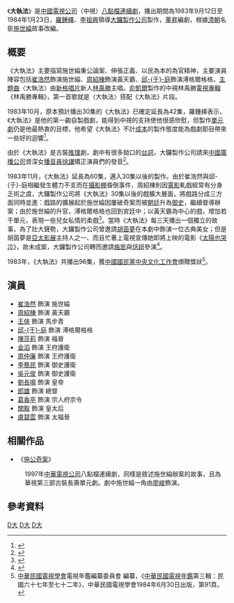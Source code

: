 {{電視節目資訊框
| 名稱         = 大執法
| 分類         = 
| 格式         = [[電視連續劇|電視連續劇]]
| 原著         = 
| 編劇         = 董昇
| 導演         = 
| 演出         = [[崔浩然_(演員)|崔浩然]]、[[周紹棟|周紹棟]]、[[邱于庭|邱-{于}-庭]]
| 片頭曲       = 〈大執法〉
| 作曲         = 
| 填詞         = 
| 主唱         = [[林禹勝|林禹勝]]
| 製作公司     = 大鑼製作有限公司
| 製作人       = 羅鍾繹、李祖興
| 執行製作     = 
| 編審         = 
| 頻道         = {{TWN}} [[中視|中視]]
| 每集長0      = 60分鐘
| 開始         = {{start date|1983|9|12}}
| 結束         = {{end date|1984|1|23}}
}}

《'''大執法'''》是[[中國電視公司|中國電視公司]]（中視）[[八點檔|八點檔]][[連續劇|連續劇]]，播出期間為1983年9月12日至1984年1月23日，[[羅鍾繹|羅鍾繹]]、[[李祖興|李祖興]]領導[[大鑼製作公司|大鑼製作公司]]製作，[[董昇|董昇]]編劇，根據[[清朝|清朝]]名臣[[施世綸|施世綸]]故事改編。

==概要==
《大執法》主要描寫施世綸秉公論案、伸張正義、以民為本的為官精神，主要演員陣容包括[[崔浩然_(演員)|崔浩然]]飾演施世綸、[[周紹棟|周紹棟]]飾演黃天霸、[[邱于庭|邱-{于}-庭]]飾演溥格爾格格，[[主題曲|主題曲]]〈大執法〉由[[新格唱片|新格唱片]]新人[[林禹勝|林禹勝]]主唱。[[俞凱爾|俞凱爾]]製作的中視林禹勝[[電視專輯|電視專輯]]《林禹勝專輯》，第一首歌就是〈大執法〉搭配《大執法》片段。

1983年10月，原本預計播出30集的《大執法》已確定延長為42集，羅鍾繹表示，《大執法》是他的第一齣自製戲劇，能得到中視的支持使他很感欣慰，但製作[[單元劇|單元劇]]仍是他最熱衷的目標，他希望《大執法》不計[[成本|成本]]的製作態度能為戲劇節目帶來一些好的迴響<ref>{{Cite news|url=|author=駱凡|title=中視主動展開收視調查 「向太陽挑戰」仍然領先 「大執法」收視率晉居第二|magazine=《[[電視周刊|電視周刊]]》第1099期|publisher=[[台視文化公司|台視文化公司]]|date=1983-10-30|accessdate=2015-12-27|language=zh-tw|pages=20－21}}</ref>。

由於《大執法》是古裝[[推理|推理]]劇，劇中有很多拗口的[[台詞|台詞]]，大鑼製作公司請來[[中國廣播公司|中國廣播公司]]資深女[[播音員|播音員]][[徐謙_(台灣廣播人)|徐謙]]矯正演員們的發音<ref>{{Cite news|url=|author=駱凡|title=邱-{于}-庭在「大執法」中嶄露頭角|magazine=《電視周刊》第1101期|publisher=台視文化公司|date=1983-11-13|accessdate=2015-12-31|language=zh-tw|pages=132－133}}</ref>。

1983年11月，《大執法》延長為60集，邁入30集以後的製作。由於崔浩然與邱-{于}-庭相繼發生體力不支而在[[攝影棚|攝影棚]]昏倒事件，周紹棟則因[[電影|電影]]軋戲經常有分身乏術之虞，大鑼製作公司將《大執法》30集以後的戲擴大層面，將戲路分成三方面同時並進：戲路的擴展起於施世綸因屢破奇案而被[[朝廷|朝廷]]升為[[御史|御史]]，繼續督導辦案；由於施世綸的升官，溥格爾格格也回到宮廷中；以黃天霸為中心的戲，增加若干單元，表現一些兒女私情的柔戲<ref>{{Cite news|url=|author=駱凡|title=中視「大執法」愈演愈熱鬧|magazine=《電視周刊》第1103期|publisher=台視文化公司|date=1983-11-27|accessdate=2015-12-31|language=zh-tw|pages=66－67}}</ref>。當時《大執法》每三天播出一個獨立的故事，為了壯大聲勢，大鑼製作公司曾邀請[[胡茵夢|胡茵夢]]在本劇中飾演一位古典美女；但是胡茵夢是[[亞太影展|亞太影展]]主持人之一、而且忙著上電視宣傳她即將上映的電影《[[太陽也哭泣|太陽也哭泣]]》，故未成案，大鑼製作公司轉而邀請[[施思|施思]]與[[恬妞|恬妞]]參演<ref>{{Cite news|url=|author=駱凡|title=中視戲劇節目 力邀電影明星助陣演出|magazine=《電視周刊》第1100期|publisher=台視文化公司|date=1983-11-06|accessdate=2016-07-09|language=zh-tw|pages=44－45}}</ref>。

1983年，《大執法》共播出96集，獲[[中國國民黨中央文化工作會|中國國民黨中央文化工作會]]頒贈獎狀<ref>[[中華民國電視學會|中華民國電視學會]]電視年鑑編纂委員會 編纂，《[[中華民國電視年鑑|中華民國電視年鑑]]第三輯：民國六十七年至七十二年》，中華民國電視學會1984年6月30日出版，第91頁。</ref>。

==演員==
*[[崔浩然_(演員)|崔浩然]] 飾演 施世綸
*[[周紹棟|周紹棟]] 飾演 黃天霸
*[[王俠_(演員)|王俠]] 飾演 馬步青
*[[邱于庭|邱-{于}-庭]] 飾演 溥格爾格格
*[[陳莎莉|陳莎莉]] 飾演 福晉
*[[金滔|金滔]] 飾演 王府護衛
*[[周仲廉|周仲廉]] 飾演 王府護衛
*[[李藝民|李藝民]] 飾演 御史護衛
*[[吳元俊|吳元俊]] 飾演 御史護衛
*[[劉長鳴|劉長鳴]] 飾演 皇帝
*[[郎雄|郎雄]] 飾演 總督
*[[葛香亭|葛香亭]] 飾演 宗人府宗令
*[[關毅|關毅]] 飾演 皇太后
*[[盧碧雲|盧碧雲]] 飾演 太福晉

==相關作品==
*《[[施公奇案_(台灣)|施公奇案]]》
:1997年[[中華電視公司|中華電視公司]]八點檔連續劇，同樣是敘述施世綸辦案的故事，且為華視第三部古裝長壽單元劇。劇中施世綸一角由[[廖峻|廖峻]]飾演。

==參考資料==
{{Reflist}}

{{中視八點檔}}
{{台灣古裝/年代/武俠電視劇}}
[[Category:1983年台灣電視劇集|D大]]
[[Category:中視電視劇|D大]]
[[Category:施公案題材電視劇|D大]]